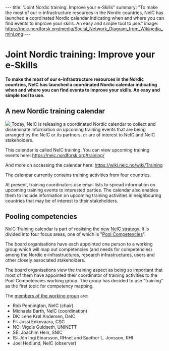 ---
title: "Joint Nordic training: Improve your e-Skills"
summary: "To make the most of our e-infrastructure resources in the Nordic countries, NeIC has launched a coordinated Nordic calendar indicating when and where you can find events to improve your skills. An easy and simple tool to use."
image: https://neic.nordforsk.org/media/Social_Network_Diagram_from_Wikipedia_mini.png
---
= Joint Nordic training: Improve your e-Skills =

'''To make the most of our e-infrastructure resources in the Nordic countries, NeIC has launched a coordinated Nordic calendar indicating when and where you can find events to improve your skills. An easy and simple tool to use.'''

== A new Nordic training calendar ==
<a href="https://neic.nordforsk.org/media/Social_Network_Diagram_from_Wikipedia.png">
<img class="smallpic" src="https://neic.nordforsk.org/media/Social_Network_Diagram_from_Wikipedia_mini.png">
</a>
Today, NeIC is releasing a coordinated Nordic calendar to collect and disseminate information on upcoming training events that are being arranged by the NeIC or its partners, or are of interest to NeIC and NeIC stakeholders. 

This calendar is called NeIC training. You can view upcoming training events here: https://neic.nordforsk.org/training/

And more on accessing the calendar here: https://wiki.neic.no/wiki/Training

The calendar currently contains training activities from four countries.

At present, training coordinators use email lists to spread information on upcoming training events to interested parties. The calendar also enables them to include information on upcoming training activities in neighbouring countries that may be of interest to their stakeholders.

== Pooling competencies ==
NeIC Training calendar is part of realising the [https://wiki.neic.no/wiki/NeIC_Strategy_2016-2020 new NeIC strategy]. It is divided into four focus areas, one of which is "[https://wiki.neic.no/wiki/Pool_Competencies Pool Competencies]".

The board organisations have each appointed one person to a working group which will map out competencies (and needs for competencies) among the Nordic e-infrastructures, research infrastructures, users and other closely associated stakeholders.

The board organisations view the training aspect as being so important that most of them have appointed their coordinator of training activities to the Pool Competencies working group. The group has decided to use "training" as the first topic for competency mapping.

The [https://wiki.neic.no/wiki/Pool_Competencies#Working_group members of the working group] are:

* Rob Pennington, NeIC (chair)
* Michaela Barth, NeIC (coordination)
* DK: Lene Krøl Andersen, DeIC
* FI: Jussi Enkovaara, CSC
* NO: Vigdis Guldseth, UNINETT
* SE: Joachim Hein, SNIC
* IS: Jón Ingi Einarsson, RHnet and Saethor L. Jonsson, RHI
* Joel Hedlund, NeIC (observer)

